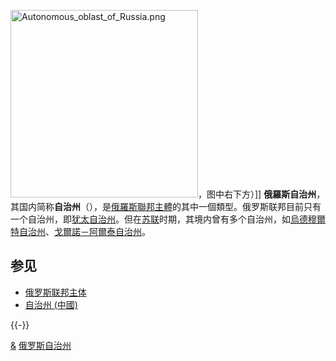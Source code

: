 [[File:Autonomous_oblast_of_Russia.png|300px]]，图中右下方）]]
'''俄羅斯自治州'''，其国内简称'''自治州'''（{{lang-ru|Автономная область}}），是[[俄羅斯|俄羅斯]][[俄羅斯聯邦主體|聯邦主體]]的其中一個類型。俄罗斯联邦目前只有一个自治州，即[[犹太自治州|犹太自治州]]。但在[[苏联|苏联]]时期，其境内曾有多个自治州，如[[烏德穆爾特自治州|烏德穆爾特自治州]]、[[戈爾諾－阿爾泰自治州|戈爾諾－阿爾泰自治州]]。

== 参见 ==
{{Portal|俄罗斯}}
* [[俄罗斯联邦主体|俄罗斯联邦主体]]
* [[自治州|自治州 (中國)]]

{{-}}
{{Rossija}}

[[Category:俄羅斯聯邦主體|&]]
[[Category:俄罗斯自治州|]]

{{Russia-stub}}